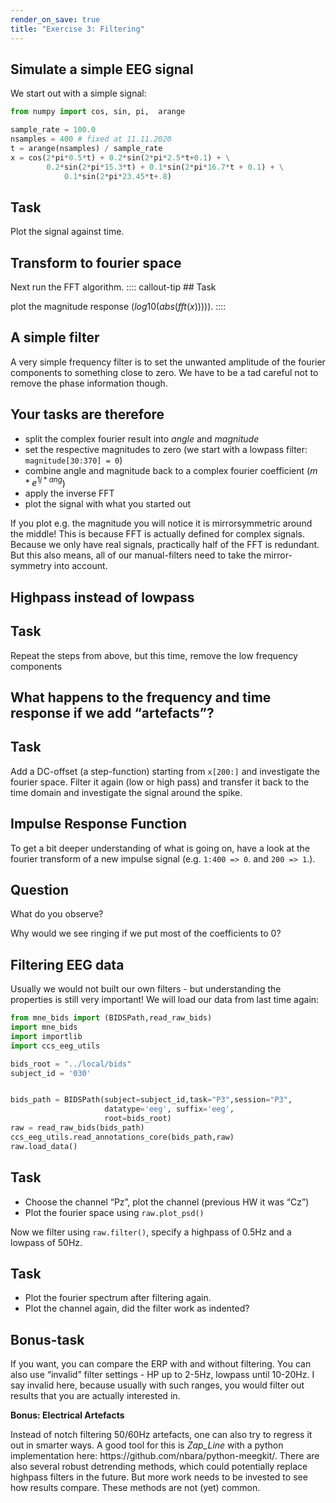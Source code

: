 ```yaml
---
render_on_save: true
title: "Exercise 3: Filtering"
---
```



## Simulate a simple EEG signal
We start out with a simple signal:

```python
from numpy import cos, sin, pi,  arange

sample_rate = 100.0
nsamples = 400 # fixed at 11.11.2020
t = arange(nsamples) / sample_rate
x = cos(2*pi*0.5*t) + 0.2*sin(2*pi*2.5*t+0.1) + \
        0.2*sin(2*pi*15.3*t) + 0.1*sin(2*pi*16.7*t + 0.1) + \
            0.1*sin(2*pi*23.45*t+.8)
```   


## Task
Plot the signal against time.



## Transform to fourier space

Next run the FFT algorithm.
:::: callout-tip
## Task

plot the magnitude response ($log10(abs(fft(x))))$).
::::

## A simple filter

A very simple frequency filter is to set the unwanted amplitude of the fourier components to something close to zero.  We have to be a tad careful not to remove the phase information though.



:::: callout-tip
## Your tasks are therefore

- split the complex fourier result into *angle* and *magnitude* 
- set the respective magnitudes to zero (we start with a lowpass filter: `magnitude[30:370] = 0`)
- combine angle and magnitude back to a complex fourier coefficient ($m*e^{1j*ang}$)
- apply the inverse FFT
- plot the signal with what you started out
::::

::: callout-note
If you plot e.g. the magnitude you will notice it is mirrorsymmetric around the middle! This is because FFT is actually defined for complex signals. Because we only have real signals, practically half of the FFT is redundant. But this also means, all of our manual-filters need to take the mirror-symmetry into account.
:::

## Highpass instead of lowpass
:::: callout-tip
## Task
Repeat the steps from above, but this time, remove the low frequency components

:::: 


## What happens to the frequency and time response if we add "artefacts"?
:::: callout-tip
## Task

Add a DC-offset (a step-function) starting from `x[200:]` and investigate the fourier space. Filter it again (low or high pass) and transfer it back to the time domain and investigate the signal around the spike.
::::

## Impulse Response Function
To get a bit deeper understanding of what is going on, have a look at the fourier transform of a new impulse signal (e.g. `1:400 => 0`. and `200 => 1`.). 

:::: callout-tip
## Question

What do you observe?

Why would we see ringing if we put most of the coefficients to 0?
::::

## Filtering EEG data
Usually we would not built our own filters - but understanding the properties is still very important! We will load our data from last time again:

```python
from mne_bids import (BIDSPath,read_raw_bids)
import mne_bids
import importlib
import ccs_eeg_utils

bids_root = "../local/bids"
subject_id = '030'


bids_path = BIDSPath(subject=subject_id,task="P3",session="P3",
                     datatype='eeg', suffix='eeg',
                     root=bids_root)
raw = read_raw_bids(bids_path)
ccs_eeg_utils.read_annotations_core(bids_path,raw)
raw.load_data()
```

:::: callout-tip
## Task

- Choose the channel "Pz", plot the channel (previous HW it was "Cz")
- Plot the fourier space using `raw.plot_psd()`
::::

Now we filter using `raw.filter()`, specify a highpass of 0.5Hz and a lowpass of 50Hz. 

:::: callout-tip
## Task
- Plot the fourier spectrum after filtering again.
- Plot the channel again, did the filter work as indented?

::::

::: callout-note
## Bonus-task

 If you want, you can compare the ERP with and without filtering. You can also use "invalid" filter settings - HP up to 2-5Hz, lowpass until 10-20Hz. I say invalid here, because usually with such ranges, you would filter out results that you are actually interested in.

**Bonus: Electrical Artefacts**

Instead of notch filtering 50/60Hz artefacts, one can also try to regress it out in smarter ways. A good tool for this is *Zap_Line* with a python implementation here: https://github.com/nbara/python-meegkit/. There are also several robust detrending methods, which could potentially replace highpass filters in the future. But more work needs to be invested to see how results compare. These methods are not (yet) common.
:::